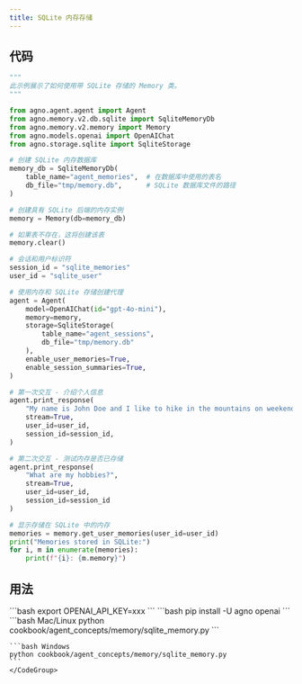 ```yaml
---
title: SQLite 内存存储
---
```


## 代码

```python cookbook/agent_concepts/memory/sqlite_memory.py
"""
此示例展示了如何使用带 SQLite 存储的 Memory 类。
"""

from agno.agent.agent import Agent
from agno.memory.v2.db.sqlite import SqliteMemoryDb
from agno.memory.v2.memory import Memory
from agno.models.openai import OpenAIChat
from agno.storage.sqlite import SqliteStorage

# 创建 SQLite 内存数据库
memory_db = SqliteMemoryDb(
    table_name="agent_memories",  # 在数据库中使用的表名
    db_file="tmp/memory.db",      # SQLite 数据库文件的路径
)

# 创建具有 SQLite 后端的内存实例
memory = Memory(db=memory_db)

# 如果表不存在，这将创建该表
memory.clear()

# 会话和用户标识符
session_id = "sqlite_memories"
user_id = "sqlite_user"

# 使用内存和 SQLite 存储创建代理
agent = Agent(
    model=OpenAIChat(id="gpt-4o-mini"),
    memory=memory,
    storage=SqliteStorage(
        table_name="agent_sessions", 
        db_file="tmp/memory.db"
    ),
    enable_user_memories=True,
    enable_session_summaries=True,
)

# 第一次交互 - 介绍个人信息
agent.print_response(
    "My name is John Doe and I like to hike in the mountains on weekends.",
    stream=True,
    user_id=user_id,
    session_id=session_id,
)

# 第二次交互 - 测试内存是否已存储
agent.print_response(
    "What are my hobbies?", 
    stream=True, 
    user_id=user_id, 
    session_id=session_id
)

# 显示存储在 SQLite 中的内存
memories = memory.get_user_memories(user_id=user_id)
print("Memories stored in SQLite:")
for i, m in enumerate(memories):
    print(f"{i}: {m.memory}")
```

## 用法

<Steps>
  <Snippet file="create-venv-step.mdx" />

  <Step title="设置环境变量">
    ```bash
    export OPENAI_API_KEY=xxx
    ```
  </Step>

  <Step title="安装库">
    ```bash
    pip install -U agno openai
    ```
  </Step>

  <Step title="运行示例">
    <CodeGroup>
    ```bash Mac/Linux
    python cookbook/agent_concepts/memory/sqlite_memory.py
    ```

    ```bash Windows
    python cookbook/agent_concepts/memory/sqlite_memory.py
    ```
    </CodeGroup>
  </Step>
</Steps>